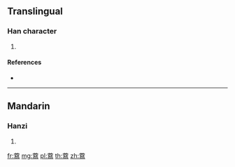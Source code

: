 {{character info/new}}
==Translingual==

===Han character===
{{Han char|rn=140|rad=艸|as=15|sn=21|four=|canj=TJHF}}

# {{defn|Han|sort=艸15}}

====References====
* {{Han ref|kx=1065.270|dkj=32323|dj=1530.190|hdz=53323.010|uh=85DB|ud=34267}}

----

==Mandarin==

===Hanzi===
{{cmn-hanzi|pin=[[xiě]] ([[xie3]])|wg=hsieh<sup>3</sup>}}

# {{defn|lang=cmn|sort=艸15}}

[[fr:藛]]
[[mg:藛]]
[[pl:藛]]
[[th:藛]]
[[zh:藛]]